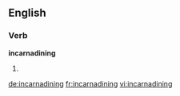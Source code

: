 ==English==

===Verb===
'''incarnadining'''

# {{present participle of|[[incarnadine]]}}

[[de:incarnadining]]
[[fr:incarnadining]]
[[vi:incarnadining]]